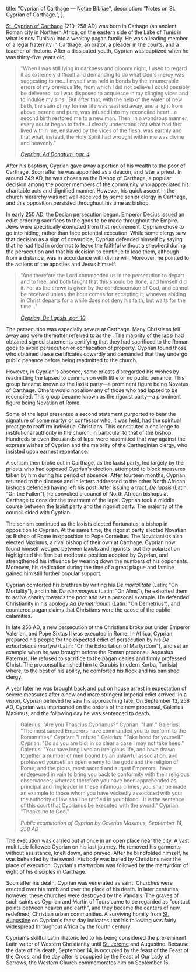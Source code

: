   title: "Cyprian of Carthage — Notae Bibliae",
  description: "Notes on St. Cyprian of Carthage.",
};

<Initial text="Cyprian of Carthage" />

[St. Cyprian of Carthage](/glossary/names#cyprian) (210–258 AD) was born in Cathage (an ancient Roman city in Northern Africa, on the eastern side of the Lake of Tunis in what is now Tunisia) into a wealthy pagan family. He was a leading member of a legal fraternity in Carthage, an orator, a pleader in the courts, and a teacher of rhetoric. After a dissipated youth, Cyprian was baptized when he was thirty-five years old.

> "When I was still lying in darkness and gloomy night, I used to regard it as extremely difficult and demanding to do what God's mercy was suggesting to me…I myself was held in bonds by the innumerable errors of my previous life, from which I did not believe I could possibly be delivered, so I was disposed to acquiesce in my clinging vices and to indulge my sins…But after that, with the help of the water of new birth, the stain of my former life was washed away, and a light from above, serene and pure, was infused into my reconciled heart…a second birth restored me to a new man. Then, in a wondrous manner, every doubt began to fade…I clearly understood that what had first lived within me, enslaved by the vices of the flesh, was earthly and that what, instead, the Holy Spirit had wrought within me was divine and heavenly."
>
> <cite>[Cyprian, *Ad Donatum*, par. 4](https://www.newadvent.org/fathers/050601.htm)</cite>

After his baptism, Cyprian gave away a portion of his wealth to the poor of Carthage. Soon after he was appointed as a deacon, and later a priest. In around 249 AD, he was chosen as the Bishop of Carthage, a popular decision among the poorer members of the community who appreciated his charitable acts and dignified manner. However, his quick ascent in the church hierarchy was not well-received by some senior clergy in Carthage, and this opposition persisted throughout his time as bishop.

In early 250 AD, the Decian persecution began. Emperor Decius issued an edict ordering sacrifices to the gods to be made throughout the Empire. Jews were specifically exempted from that requirement. Cyprian chose to go into hiding, rather than face potential execution. While some clergy saw that decision as a sign of cowardice, Cyprian defended himself by saying that he had fled in order not to leave the faithful without a shepherd during the persecution and that his decision to continue to lead them, although from a distance, was in accordance with divine will. Moreover, he pointed to the actions of the apostles and Jesus himself.

> "And therefore the Lord commanded us in the persecution to depart and to flee; and both taught that this should be done, and himself did it. For as the crown is given by the condescension of God, and cannot be received unless the hour comes for accepting it, whoever abiding in Christ departs for a while does not deny his faith, but waits for the time…"
>
> <cite>[Cyprian, *De Lapsis*, par. 10](https://www.newadvent.org/fathers/050703.htm)</cite>

The persecution was especially severe at Carthage. Many Christians fell away and were thereafter referred to as the *<Definition lang="latin" anchor="lapsi" text="lapsi" />*. The majority of the lapsi had obtained signed statements certifying that they had sacrificed to the Roman gods to avoid persecution or confiscation of property. Cyprian found those who obtained these certificates cowardly and demanded that they undergo public penance before being readmitted to the church.

However, in Cyprian's absence, some priests disregarded his wishes by readmitting the lapsed to communion with little or no public penance. This group became known as the laxist party—a prominent figure being Novatus of Carthage. Others would not allow any of those who had lapsed to be reconciled. This group became known as the rigorist party—a prominent figure being Novatian of Rome.

Some of the lapsi presented a second statement purported to bear the signature of some martyr or confessor who, it was held, had the spiritual prestige to reaffirm individual Christians. This constituted a challenge to institutional authority in the church, in particular to that of the bishop. Hundreds or even thousands of lapsi were readmitted that way against the express wishes of Cyprian and the majority of the Carthaginian clergy, who insisted upon earnest repentance.

A schism then broke out in Carthage, as the laxist party, led largely by the priests who had opposed Cyprian's election, attempted to block measures taken by him during his period of absence. After fourteen months, Cyprian returned to the diocese and in letters addressed to the other North African bishops defended having left his post. After issuing a tract, *De lapsis* (Latin: "On the Fallen"), he convoked a council of North African bishops at Carthage to consider the treatment of the lapsi. Cyprian took a middle course between the laxist party and the rigorist party. The majority of the council sided with Cyprian.

The schism continued as the laxists elected Fortunatus, a bishop in opposition to Cyprian. At the same time, the rigorist party elected Novatian as Bishop of Rome in opposition to Pope Cornelius. The Novatianists also elected Maximus, a rival bishop of their own at Carthage. Cyprian now found himself wedged between laxists and rigorists, but the polarization highlighted the firm but moderate position adopted by Cyprian, and strengthened his influence by wearing down the numbers of his opponents. Moreover, his dedication during the time of a great plague and famine gained him still further popular support.

Cyprian comforted his brethren by writing his *De mortalitate* (Latin: "On Mortality"), and in his *De eleemosynis* (Latin: "On Alms"), he exhorted them to active charity towards the poor and set a personal example. He defended Christianity in his apology *Ad Demetrianum* (Latin: "On Demetrius"), and countered pagan claims that Christians were the cause of the public calamities.

In late 256 AD, a new persecution of the Christians broke out under Emperor Valerian, and Pope Sixtus II was executed in Rome. In Africa, Cyprian prepared his people for the expected edict of persecution by his *De exhortatione martyrii* (Latin: "On the Exhortation of Martyrdom"), and set an example when he was brought before the Roman proconsul Aspasius Paternus. He refused to sacrifice to the pagan deities and firmly professed Christ. The proconsul banished him to Curubis (modern Korba, Tunisia) where, to the best of his ability, he comforted his flock and his banished clergy.

A year later he was brought back and put on house arrest in expectation of severe measures after a new and more stringent imperial edict arrived. In a vision, Cyprian believed he saw his approaching fate. On September 13, 258 AD, Cyprian was imprisoned on the orders of the new proconsul, Galerius Maximus; and the following day he was sentenced to death.

> Galerius: "Are you Thascius Cyprianus?"
> Cyprian: "I am."
> Galerius: "The most sacred Emperors have commanded you to conform to the Roman rites."
> Cyprian: "I refuse."
> Galerius: "Take heed for yourself."
> Cyprian: "Do as you are bid; in so clear a case I may not take heed."
> Galerius: "You have long lived an irreligious life, and have drawn together a number of men bound by an unlawful association, and professed yourself an open enemy to the gods and the religion of Rome; and the pious, most sacred and august Emperors…have endeavored in vain to bring you back to conformity with their religious observances; whereas therefore you have been apprehended as principal and ringleader in these infamous crimes, you shall be made an example to those whom you have wickedly associated with you; the authority of law shall be ratified in your blood…It is the sentence of this court that Cyprianus be executed with the sword."
> Cyprian: "Thanks be to God."
>
> <cite>Public examination of Cyprian by Galerius Maximus, September 14, 258 AD</cite>

The execution was carried out at once in an open place near the city. A vast multitude followed Cyprian on his last journey. He removed his garments without assistance, knelt down, and prayed. After he blindfolded himself, he was beheaded by the sword. His body was buried by Christians near the place of execution. Cyprian's martyrdom was followed by the martyrdom of eight of his disciples in Carthage.

Soon after his death, Cyprian was venerated as saint. Churches were erected over his tomb and over the place of his death. In later centuries, however, these churches were destroyed by the Vandals. The graves of such saints as Cyprian and Martin of Tours came to be regarded as "contact points between heaven and earth", and they became the centers of new, redefined, Christian urban communities. A surviving homily from [St. Augustine](/people/saints/latin-fathers/augustine-of-hippo) on Cyprian's feast day indicates that his following was fairly widespread throughout Africa by the fourth century.

Cyprian's skillful Latin rhetoric led to his being considered the pre-eminent Latin writer of Western Christianity until [St. Jerome](/people/saints/latin-fathers/jerome-of-stridon) and Augustine. Because the date of his death, September 14, is occupied by the feast of the Feast of the Cross, and the day after is occupied by the Feast of Our Lady of Sorrows, the Western Church commemorates him on September 16.
